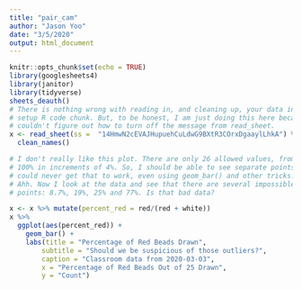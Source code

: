 ```yaml
---
title: "pair_cam"
author: "Jason Yoo"
date: "3/5/2020"
output: html_document
---
```


```r
knitr::opts_chunk$set(echo = TRUE)
library(googlesheets4)
library(janitor)
library(tidyverse)
sheets_deauth()
# There is nothing wrong with reading in, and cleaning up, your data in the
# setup R code chunk. But, to be honest, I am just doing this here because I
# couldn't figure out how to turn off the message from read_sheet.
x <- read_sheet(ss =  "14HmwN2cEVAJHupuehCuLdwG9BXtR3COrxDgaaylLhkA") %>% 
  clean_names()
```


```r
# I don't really like this plot. There are only 26 allowed values, from 0% to
# 100% in increments of 4%. So, I should be able to see separate points. But I
# could never get that to work, even using geom_bar() and other tricks. 
# Ahh. Now I look at the data and see that there are several impossible (?)
# points: 8.7%, 19%, 25% and 77%. Is that bad data?

x <- x %>% mutate(percent_red = red/(red + white))
x %>% 
  ggplot(aes(percent_red)) +
    geom_bar() +
    labs(title = "Percentage of Red Beads Drawn",
        subtitle = "Should we be suspicious of those outliers?",
        caption = "Classroom data from 2020-03-03",
        x = "Percentage of Red Beads Out of 25 Drawn",
        y = "Count") 
```